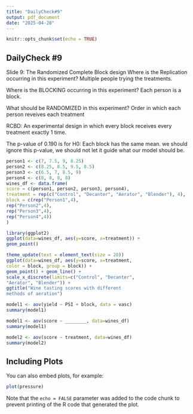 ```yaml
---
title: "DailyCheck#9"
output: pdf_document
date: "2025-04-28"
---
```


```r
knitr::opts_chunk$set(echo = TRUE)
```

## DailyCheck #9
Slide 9: The Randomized Complete Block design
Where is the Replication occurring in this experiment?
Multiple people trying the treatments.

Where is the BLOCKING occurring in this experiment?
Each person is a block.

What should be RANDOMIZED in this experiment?
Order in which each person reveives each treatment

RCBD: 
An experimental design in which every block receives every treatment exactly 1 time.

The p-value of 0.190 is for H0: Each block has the same mean.
we should ignore this p-value, we should not let it guide what our model should be.


```r
person1 <- c(7, 7.5, 9, 8.25)
person2 <- c(8.25, 8.5, 9.5, 8.5)
person3 <- c(6.5, 7, 8.5, 9)
person4 <- c(8, 8, 8, 8)
wines_df <- data.frame(
score = c(person1, person2, person3, person4),
treatment = rep(c("Control", "Decanter", "Aerator", "Blender"), 4),
block = c(rep("Person1",4),
rep("Person2",4),
rep("Person3",4),
rep("Person4",4))
)
```

```r
library(ggplot2)
ggplot(data=wines_df, aes(y=score, x=treatment)) +
geom_point()
```

```r
theme_update(text = element_text(size = 20))
ggplot(data=wines_df, aes(y=score, x=treatment,
color = block, group = block)) +
geom_point() + geom_line() +
scale_x_discrete(limits=c("Control", "Decanter",
"Aerator", "Blender")) +
ggtitle("Wine tasting scores with different
methods of aeration")
```
```r
model1 <- aov(yield ~ PSI + block, data = vasc)
summary(model1)
```

```r
model1 <- aov(score ~ ________, data=wines_df)
summary(model1)
```

```r
model2 <- aov(score ~ treatment, data=wines_df)
summary(model2)
```

## Including Plots

You can also embed plots, for example:

```r
plot(pressure)
```

Note that the `echo = FALSE` parameter was added to the code chunk to prevent printing of the R code that generated the plot.
